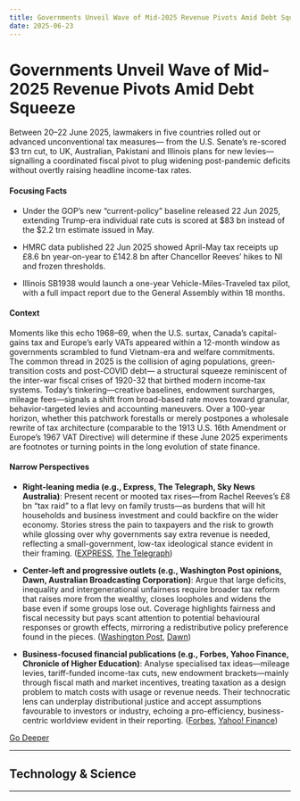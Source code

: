 ```yaml
---
title: Governments Unveil Wave of Mid-2025 Revenue Pivots Amid Debt Squeeze
date: 2025-06-23
---
```


# Governments Unveil Wave of Mid-2025 Revenue Pivots Amid Debt Squeeze

Between 20–22 June 2025, lawmakers in five countries rolled out or advanced unconventional tax measures— from the U.S. Senate’s re-scored $3 trn cut, to UK, Australian, Pakistani and Illinois plans for new levies—signalling a coordinated fiscal pivot to plug widening post-pandemic deficits without overtly raising headline income-tax rates.

#### Focusing Facts

- Under the GOP’s new “current-policy” baseline released 22 Jun 2025, extending Trump-era individual rate cuts is scored at $83 bn instead of the $2.2 trn estimate issued in May.

- HMRC data published 22 Jun 2025 showed April-May tax receipts up £8.6 bn year-on-year to £142.8 bn after Chancellor Reeves’ hikes to NI and frozen thresholds.

- Illinois SB1938 would launch a one-year Vehicle-Miles-Traveled tax pilot, with a full impact report due to the General Assembly within 18 months.

#### Context

Moments like this echo 1968–69, when the U.S. surtax, Canada’s capital-gains tax and Europe’s early VATs appeared within a 12-month window as governments scrambled to fund Vietnam-era and welfare commitments.  The common thread in 2025 is the collision of aging populations, green-transition costs and post-COVID debt— a structural squeeze reminiscent of the inter-war fiscal crises of 1920-32 that birthed modern income-tax systems.  Today’s tinkering—creative baselines, endowment surcharges, mileage fees—signals a shift from broad-based rate moves toward granular, behavior-targeted levies and accounting maneuvers.  Over a 100-year horizon, whether this patchwork forestalls or merely postpones a wholesale rewrite of tax architecture (comparable to the 1913 U.S. 16th Amendment or Europe’s 1967 VAT Directive) will determine if these June 2025 experiments are footnotes or turning points in the long evolution of state finance.

#### Narrow Perspectives

- **Right-leaning media (e.g., Express, The Telegraph, Sky News Australia)**: Present recent or mooted tax rises—from Rachel Reeves’s £8 bn “tax raid” to a flat levy on family trusts—as burdens that will hit households and business investment and could backfire on the wider economy. Stories stress the pain to taxpayers and the risk to growth while glossing over why governments say extra revenue is needed, reflecting a small-government, low-tax ideological stance evident in their framing. ([EXPRESS](https://www.express.co.uk/finance/personalfinance/2071923/rachel-reeves-tax-raid-hmrc-8-billion), [The Telegraph](https://www.telegraph.co.uk/money/tax/capital-gains/rachel-reeves-urged-avoid-second-capital-gains-tax-raid/))

- **Center-left and progressive outlets (e.g., Washington Post opinions, Dawn, Australian Broadcasting Corporation)**: Argue that large deficits, inequality and intergenerational unfairness require broader tax reform that raises more from the wealthy, closes loopholes and widens the base even if some groups lose out. Coverage highlights fairness and fiscal necessity but pays scant attention to potential behavioural responses or growth effects, mirroring a redistributive policy preference found in the pieces. ([Washington Post](https://www.washingtonpost.com/opinions/2025/06/22/big-beautiful-bill-revenue-tax-budget/), [Dawn](https://www.dawn.com/news/1918634))

- **Business-focused financial publications (e.g., Forbes, Yahoo Finance, Chronicle of Higher Education)**: Analyse specialised tax ideas—mileage levies, tariff-funded income-tax cuts, new endowment brackets—mainly through fiscal math and market incentives, treating taxation as a design problem to match costs with usage or revenue needs. Their technocratic lens can underplay distributional justice and accept assumptions favourable to investors or industry, echoing a pro-efficiency, business-centric worldview evident in their reporting. ([Forbes](https://www.forbes.com/sites/andrewleahey/2025/06/22/illinois-vehicle-mileage-tax-fix-the-roads-and-fund-the-future/), [Yahoo! Finance](https://finance.yahoo.com/news/trump-claims-tariffs-could-eliminate-100600194.html))


[Go Deeper](https://www.perplexity.ai/search?q=Governments+Unveil+Wave+of+Mid-2025+Revenue+Pivots+Amid+Debt+Squeeze)

---

## Technology & Science

---

<a id='tesla-begins-paid-robotaxi-pilot-in-austin-with-420-flat-fare'></a>
